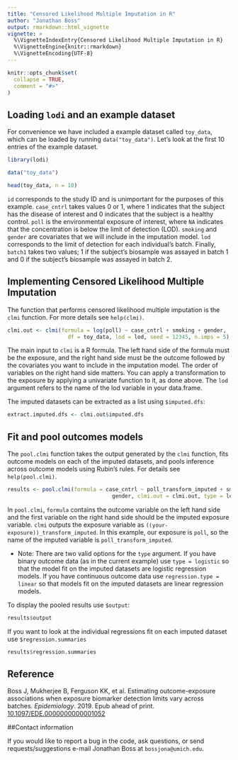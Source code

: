 ```yaml
---
title: "Censored Likelihood Multiple Imputation in R"
author: "Jonathan Boss"
output: rmarkdown::html_vignette
vignette: >
  %\VignetteIndexEntry{Censored Likelihood Multiple Imputation in R}
  %\VignetteEngine{knitr::rmarkdown}
  %\VignetteEncoding{UTF-8}
---
```


```r
knitr::opts_chunk$set(
  collapse = TRUE,
  comment = "#>"
)
```

## Loading `lodi` and an example dataset

For convenience we have included a example dataset called `toy_data`, which can
be loaded by running `data("toy_data")`. Let's look at the first 10 entries
of the example dataset.

```r
library(lodi)

data("toy_data")

head(toy_data, n = 10)
```

`id` corresponds to the study ID and is unimportant for the purposes of this
example. `case_cntrl` takes values 0 or 1, where 1 indicates that
the subject has the disease of interest and 0 indicates that the subject is a
healthy control. `poll` is the environmental exposure of interest, where `NA`
indicates that the concentration is below the limit of detection (LOD).
`smoking` and `gender` are covariates that we will include in the imputation
model. `lod` corresponds to the limit of detection for each
individual's batch. Finally, `batch1` takes two values; 1 if the subject's
biosample was assayed in batch 1 and 0 if the subject's biosample was assayed
in batch 2.

## Implementing Censored Likelihood Multiple Imputation

The function that performs censored likelihood multiple imputation is the
`clmi` function. For more details see `help(clmi)`.

```r
clmi.out <- clmi(formula = log(poll) ~ case_cntrl + smoking + gender,
                   df = toy_data, lod = lod, seed = 12345, n.imps = 5)
```

The main input to `clmi` is a R formula. The left hand side of the formula must
be the exposure, and the right hand side must be the outcome followed by the
covariates you want to include in the imputation model. The order of variables
on the right hand side matters. You can apply a transformation to the exposure
by applying a univariate function to it, as done above. The `lod` argument
refers to the name of the lod variable in your data.frame.

The imputed datasets can be extracted as a list using `$imputed.dfs`:

```r
extract.imputed.dfs <- clmi.out$imputed.dfs
```
## Fit and pool outcomes models

The `pool.clmi` function takes the output generated by the `clmi` function, fits
outcome models on each of the imputed datasets, and pools inference across
outcome models using Rubin's rules. For details see `help(pool.clmi)`.

```r
results <- pool.clmi(formula = case_cntrl ~ poll_transform_imputed + smoking +
                                 gender, clmi.out = clmi.out, type = logistic)
```
In `pool.clmi`, `formula` contains the outcome variable on the left hand side
and the first variable on the right hand side should be the imputed exposure
variable. `clmi` outputs the exposure variable as
`((your-exposure))_transform_imputed`. In this example, our exposure is `poll`,
so the name of the imputed variable is `poll_transform_imputed`.

- Note: There are two valid options for the `type` argument. If you have binary
  outcome data (as in the current example) use `type = logistic` so that the
  model fit on the imputed datasets are logistic regression models. If you have
  continuous outcome data use `regression.type = linear` so that models fit on
  the imputed datasets are linear regression models.

To display the pooled results use `$output`:

```r
results$output
```

If you want to look at the individual regressions fit on each imputed dataset
use `$regression.summaries`

```r
results$regression.summaries
```

## Reference
Boss J, Mukherjee B, Ferguson KK, et al. Estimating outcome-exposure
associations when exposure biomarker detection limits vary across
batches. *Epidemiology*. 2019. Epub ahead of print.
[10.1097/EDE.0000000000001052](https://doi.org/10.1097/EDE.0000000000001052)

##Contact information

If you would like to report a bug in the code, ask questions, or send
requests/suggestions e-mail Jonathan Boss at `bossjona@umich.edu`.
